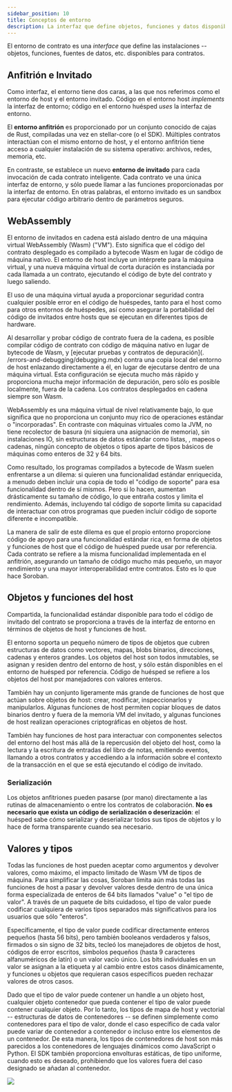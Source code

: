 ```yaml
---
sidebar_position: 10
title: Conceptos de entorno
description: La interfaz que define objetos, funciones y datos disponibles para contratos inteligentes.
---
```


<head>
  <title>
    {`La interfaz que define objetos, funciones, y datos disponibles para contratos inteligentes
    . }
  </title>
  <meta charSet="utf-8" />
  <meta
    property="og:title"
    content="La interfaz que define objetos, funciones y datos disponibles para contratos inteligentes."
  />
  <meta
    property="og:description"
    content="Aprende sobre el entorno de interfaz que define los objetos, funciones, fuentes de datos y más que están disponibles en contratos inteligentes."
  />
</head>

El entorno de contrato es una _interface_ que define las instalaciones -- objetos, funciones, fuentes de datos, etc. disponibles para contratos.

## Anfitrión e Invitado

Como interfaz, el entorno tiene dos caras, a las que nos referimos como el entorno de host y el entorno invitado. Código en el entorno host _implements_ la interfaz de entorno; código en el entorno huésped _uses_ la interfaz de entorno.

El **entorno anfitrión** es proporcionado por un conjunto conocido de cajas de Rust, compiladas una vez en stellar-core (o el SDK). Múltiples contratos interactúan con el mismo entorno de host, y el entorno anfitrión tiene acceso a cualquier instalación de su sistema operativo: archivos, redes, memoria, etc.

En contraste, se establece un nuevo **entorno de invitado** para cada invocación de cada contrato inteligente. Cada contrato ve una única interfaz de entorno, y sólo puede llamar a las funciones proporcionadas por la interfaz de entorno. En otras palabras, el entorno invitado es un sandbox para ejecutar código arbitrario dentro de parámetros seguros.

## WebAssembly

El entorno de invitados en cadena está aislado dentro de una máquina virtual WebAssembly (Wasm) ("VM"). Esto significa que el código del contrato desplegado es compilado a bytecode Wasm en lugar de código de máquina nativo. El entorno de host incluye un intérprete para la máquina virtual, y una nueva máquina virtual de corta duración es instanciada por cada llamada a un contrato, ejecutando el código de byte del contrato y luego saliendo.

El uso de una máquina virtual ayuda a proporcionar seguridad contra cualquier posible error en el código de huéspedes, tanto para el host como para otros entornos de huéspedes, así como asegurar la portabilidad del código de invitados entre hosts que se ejecutan en diferentes tipos de hardware.

Al desarrollar y probar código de contrato fuera de la cadena, es posible compilar código de contrato con código de máquina nativo en lugar de bytecode de Wasm, y [ejecutar pruebas y contratos de depuración](. /errors-and-debugging/debugging.mdx) contra una copia local del entorno de host enlazando directamente a él, en lugar de ejecutarse dentro de una máquina virtual. Esta configuración se ejecuta mucho más rápido y proporciona mucha mejor información de depuración, pero sólo es posible localmente, fuera de la cadena. Los contratos desplegados en cadena siempre son Wasm.

WebAssembly es una máquina virtual de nivel relativamente bajo, lo que significa que no proporciona un conjunto muy rico de operaciones estándar o "incorporadas". En contraste con máquinas virtuales como la JVM, no tiene recolector de basura (ni siquiera una asignación de memoria), sin instalaciones IO, sin estructuras de datos estándar como listas, , mapeos o cadenas, ningún concepto de objetos o tipos aparte de tipos básicos de máquinas como enteros de 32 y 64 bits.

Como resultado, los programas compilados a bytecode de Wasm suelen enfrentarse a un dilema: si quieren una funcionalidad estándar enriquecida, a menudo deben incluir una copia de todo el "código de soporte" para esa funcionalidad dentro de sí mismos. Pero si lo hacen, aumentan drásticamente su tamaño de código, lo que entraña costos y limita el rendimiento. Además, incluyendo tal código de soporte limita su capacidad de interactuar con otros programas que pueden incluir código de soporte diferente e incompatible.

La manera de salir de este dilema es que el propio entorno proporcione código de apoyo para una funcionalidad estándar rica, en forma de objetos y funciones de host que el código de huésped puede usar por referencia. Cada contrato se refiere a la misma funcionalidad implementada en el anfitrión, asegurando un tamaño de código mucho más pequeño, un mayor rendimiento y una mayor interoperabilidad entre contratos. Esto es lo que hace Soroban.

## Objetos y funciones del host

Compartida, la funcionalidad estándar disponible para todo el código de invitado del contrato se proporciona a través de la interfaz de entorno en términos de objetos de host y funciones de host.

El entorno soporta un pequeño número de tipos de objetos que cubren estructuras de datos como vectores, mapas, blobs binarios, direcciones, cadenas y enteros grandes. Los objetos del host son todos inmutables, se asignan y residen dentro del entorno de host, y sólo están disponibles en el entorno de huésped por referencia. Código de huésped se refiere a los objetos del host por manejadores con valores enteros.

También hay un conjunto ligeramente más grande de funciones de host que actúan sobre objetos de host: crear, modificar, inspeccionarlos y manipularlos. Algunas funciones de host permiten copiar bloques de datos binarios dentro y fuera de la memoria VM del invitado, y algunas funciones de host realizan operaciones criptográficas en objetos de host.

También hay funciones de host para interactuar con componentes selectos del entorno del host más allá de la repercusión del objeto del host, como la lectura y la escritura de entradas del libro de notas, emitiendo eventos, llamando a otros contratos y accediendo a la información sobre el contexto de la transacción en el que se está ejecutando el código de invitado.

### Serialización

Los objetos anfitriones pueden pasarse (por mano) directamente a las rutinas de almacenamiento o entre los contratos de colaboración. **No es necesario que exista un código de serialización o deserización**: el huésped sabe cómo serializar y deserializar todos sus tipos de objetos y lo hace de forma transparente cuando sea necesario.

## Valores y tipos

Todas las funciones de host pueden aceptar como argumentos y devolver valores, como máximo, el impacto limitado de Wasm VM de tipos de máquina. Para simplificar las cosas, Soroban limita aún más todas las funciones de host a pasar y devolver valores desde dentro de una única forma especializada de enteros de 64 bits llamados "value" o "el tipo de valor". A través de un paquete de bits cuidadoso, el tipo de valor puede codificar cualquiera de varios tipos separados más significativos para los usuarios que sólo "enteros".

Específicamente, el tipo de valor puede codificar directamente enteros pequeños (hasta 56 bits), pero también booleanos verdaderos y falsos, firmados o sin signo de 32 bits, tecleó los manejadores de objetos de host, códigos de error escritos, símbolos pequeños (hasta 9 caracteres alfanuméricos de latín) o un valor vacío único. Los bits individuales en un valor se asignan a la etiqueta y al cambio entre estos casos dinámicamente, y funciones u objetos que requieran casos específicos pueden rechazar valores de otros casos.

Dado que el tipo de valor puede contener un handle a un objeto host, cualquier objeto contenedor que pueda contener el tipo de valor puede contener cualquier objeto. Por lo tanto, los tipos de mapa de host y vectorial -- estructuras de datos de contenedores -- se definen simplemente como contenedores para el tipo de valor, donde el caso específico de cada valor puede variar de contenedor a contenedor o incluso entre los elementos de un contenedor. De esta manera, los tipos de contenedores de host son más parecidos a los contenedores de lenguajes dinámicos como JavaScript o Python. El SDK también proporciona envolturas estáticas, de tipo uniforme, cuando esto es deseado, prohibiendo que los valores fuera del caso designado se añadan al contenedor.

![](/assets/diagrams/environment-concepts.png)
